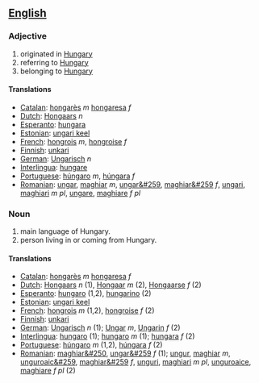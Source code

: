 ==[[English]]==
=== Adjective ===
#originated in [[Hungary]]
#referring to [[Hungary]]
#belonging to [[Hungary]]
====Translations====
*[[Catalan]]: [[hongarès]] ''m'' [[hongaresa]] ''f''
*[[Dutch]]: [[Hongaars]] ''n''
*[[Esperanto]]: [[hungara]]
*[[Estonian]]: [[ungari keel]]
*[[French]]: [[hongrois]] ''m'', [[hongroise]] ''f''
*[[Finnish]]: [[unkari]]
*[[German]]: [[Ungarisch]] ''n''
*[[Interlingua]]: [[hungare]]
*[[Portuguese]]: [[húngaro]] ''m'', [[húngara]] ''f''
*[[Romanian]]: [[ungar]], [[maghiar]] ''m'', [[ungar&#259]], [[maghiar&#259]] ''f'', [[ungari]], [[maghiari]] ''m pl'', [[ungare]], [[maghiare]] ''f pl''

=== Noun ===
#main language of Hungary.
#person living in or coming from Hungary.

====Translations====
*[[Catalan]]: [[hongarès]] ''m'' [[hongaresa]] ''f''
*[[Dutch]]: [[Hongaars]] ''n'' (1), [[Hongaar]] ''m'' (2), [[Hongaarse]] ''f'' (2)
*[[Esperanto]]: [[hungaro]] (1,2), [[hungarino]] (2)
*[[Estonian]]: [[ungari keel]]
*[[French]]: [[hongrois]] ''m'' (1,2), [[hongroise]] ''f'' (2)
*[[Finnish]]: [[unkari]]
*[[German]]: [[Ungarisch]] ''n'' (1); [[Ungar]] ''m'', [[Ungarin]] ''f'' (2)
*[[Interlingua]]: [[hungaro]] (1); [[hungaro]] ''m'' (1); [[hungara]] ''f'' (2)
*[[Portuguese]]: [[húngaro]] ''m'' (1,2), [[húngara]] ''f'' (2)
*[[Romanian]]: [[maghiar&#250]], [[ungar&#259]] ''f'' (1); [[ungur]], [[maghiar]] ''m'', [[unguroaic&#259]], [[maghiar&#259]] ''f'', [[unguri]], [[maghiari]] ''m pl'', [[unguroaice]], [[maghiare]] ''f pl'' (2)